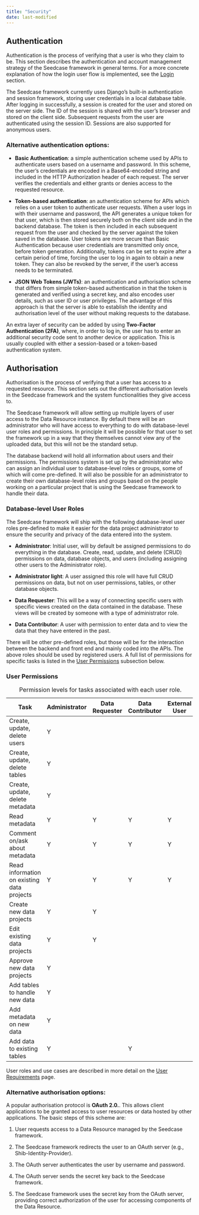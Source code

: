 ```yaml
---
title: "Security"
date: last-modified
---
```


## Authentication

Authentication is the process of verifying that a user is who they claim
to be. This section describes the authentication and account management
strategy of the Seedcase framework in general terms. For a more concrete
explanation of how the login user flow is implemented, see the
[Login](runtime-view.qmd#login-and-authentication) section.

The Seedcase framework currently uses Django's built-in authentication
and session framework, storing user credentials in a local database
table. After logging in successfully, a session is created for the user
and stored on the server side. The ID of the session is shared with the
user's browser and stored on the client side. Subsequent requests from
the user are authenticated using the session ID. Sessions are also
supported for anonymous users.

### Alternative authentication options:

-   **Basic Authentication**: a simple authentication scheme used by
    APIs to authenticate users based on a username and password. In this
    scheme, the user's credentials are encoded in a Base64-encoded
    string and included in the HTTP Authorization header of each
    request. The server verifies the credentials and either grants or
    denies access to the requested resource.

-   **Token-based authentication**: an authentication scheme for APIs
    which relies on a user token to authenticate user requests. When a
    user logs in with their username and password, the API generates a
    unique token for that user, which is then stored securely both on
    the client side and in the backend database. The token is then
    included in each subsequent request from the user and checked by the
    server against the token saved in the database. User tokens are more
    secure than Basic Authentication because user credentials are
    transmitted only once, before token generation. Additionally, tokens
    can be set to expire after a certain period of time, forcing the
    user to log in again to obtain a new token. They can also be revoked
    by the server, if the user's access needs to be terminated.

-   **JSON Web Tokens (JWTs)**: an authentication and authorisation
    scheme that differs from simple token-based authentication in that
    the token is generated and verified using a secret key, and also
    encodes user details, such as user ID or user privileges. The
    advantage of this approach is that the server is able to establish
    the identity and authorisation level of the user without making
    requests to the database.

An extra layer of security can be added by using **Two-Factor
Authentication (2FA)**, where, in order to log in, the user has to enter
an additional security code sent to another device or application. This
is usually coupled with either a session-based or a token-based
authentication system.

## Authorisation

Authorisation is the process of verifying that a user has access to a
requested resource. This section sets out the different authorisation
levels in the Seedcase framework and the system functionalities they
give access to.

The Seedcase framework will allow setting up multiple layers of user
access to the Data Resource instance. By default there will be an
administrator who will have access to everything to do with
database-level user roles and permissions. In principle it will be
possible for that user to set the framework up in a way that they
themselves cannot view any of the uploaded data, but this will not be
the standard setup.

The database backend will hold all information about users and their
permissions. The permissions system is set up by the administrator who
can assign an individual user to database-level roles or groups, some of
which will come pre-defined. It will also be possible for an
administrator to create their own database-level roles and groups based
on the people working on a particular project that is using the Seedcase
framework to handle their data.

### Database-level User Roles

The Seedcase framework will ship with the following database-level user
roles pre-defined to make it easier for the data project administrator
to ensure the security and privacy of the data entered into the system.

-   **Administrator**: Initial user, will by default be assigned
    permissions to do everything in the database. Create, read, update,
    and delete (CRUD) permissions on data, database objects, and users
    (including assigning other users to the Administrator role).

-   **Administrator light**: A user assigned this role will have full
    CRUD permissions on data, but not on user permissions, tables, or
    other database objects.

-   **Data Requester**: This will be a way of connecting specific users
    with specific views created on the data contained in the database.
    These views will be created by someone with a type of administrator
    role.

-   **Data Contributor**: A user with permission to enter data and to
    view the data that they have entered in the past.

There will be other pre-defined roles, but those will be for the
interaction between the backend and front end and mainly coded into the
APIs. The above roles should be used by registered users. A full list of
permissions for specific tasks is listed in the [User
Permissions](#user-permissions) subsection below.

### User Permissions {#user-permissions}

| Task                                       | Administrator | Data Requester | Data Contributor | External User |
|---------------|---------------|---------------|---------------|---------------|
| Create, update, delete users               | Y             |                |                  |               |
| Create, update, delete tables              | Y             |                |                  |               |
| Create, update, delete metadata            | Y             |                |                  |               |
| Read metadata                              | Y             | Y              | Y                | Y             |
| Comment on/ask about metadata              | Y             | Y              | Y                | Y             |
| Read information on existing data projects | Y             | Y              | Y                | Y             |
| Create new data projects                   | Y             | Y              |                  |               |
| Edit existing data projects                | Y             | Y              |                  |               |
| Approve new data projects                  | Y             |                |                  |               |
| Add tables to handle new data              | Y             |                |                  |               |
| Add metadata on new data                   | Y             |                |                  |               |
| Add data to existing tables                | Y             |                | Y                |               |

: Permission levels for tasks associated with each user role.

User roles and use cases are described in more detail on the [User
Requirements](https://design.seedcase-project.org/software/user-requirements)
page.

### Alternative authorisation options:

A popular authorisation protocol is **OAuth 2.0.**. This allows client
applications to be granted access to user resources or data hosted by
other applications. The basic steps of this scheme are:

1.  User requests access to a Data Resource managed by the Seedcase
    framework.

2.  The Seedcase framework redirects the user to an OAuth server (e.g.,
    Shib-Identity-Provider).

3.  The OAuth server authenticates the user by username and password.

4.  The OAuth server sends the secret key back to the Seedcase
    framework.

5.  The Seedcase framework uses the secret key from the OAuth server,
    providing correct authorization of the user for accessing components
    of the Data Resource.
